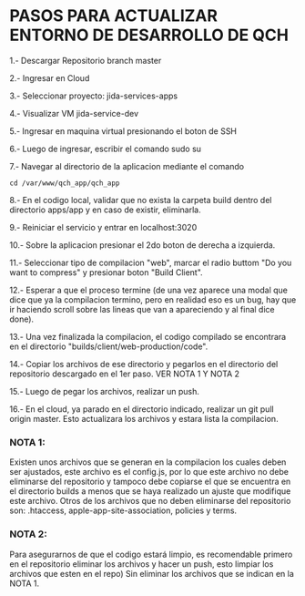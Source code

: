 
# PASOS PARA ACTUALIZAR ENTORNO DE DESARROLLO DE QCH

1.- Descargar <ELink href="https://source.cloud.google.com/socites-customers/qch_app">Repositorio</ELink> branch <InlineCode>master</InlineCode>

2.- Ingresar en <ELink href="https://console.cloud.google.com/compute/instances">Cloud</ELink>

3.- Seleccionar proyecto: <InlineCode>jida-services-apps</InlineCode>

4.- Visualizar VM jida-service-dev

5.- Ingresar en maquina virtual presionando el boton de SSH

6.- Luego de ingresar, escribir el comando sudo su

7.- Navegar al directorio de la aplicacion mediante el comando

<Code>cd /var/www/qch_app/qch_app</Code>

8.- En el codigo local, validar que no exista la carpeta build dentro del directorio <InlineCode>apps/app</InlineCode> y en caso de existir, eliminarla.

9.- Reiniciar el servicio y entrar en <ELink href="http://localhost:3020/">localhost:3020</ELink>

10.- Sobre la aplicacion presionar el 2do boton de derecha a izquierda.

11.- Seleccionar tipo de compilacion "web", marcar el radio buttom "Do you want to compress" y presionar boton "Build Client".

12.- Esperar a que el proceso termine (de una vez aparece una modal que dice que ya la compilacion termino, pero en realidad eso es un bug, hay que ir haciendo scroll sobre las lineas que van a apareciendo y al final dice done).

13.- Una vez finalizada la compilacion, el codigo compilado se encontrara en el directorio <InlineCode>"builds/client/web-production/code"</InlineCode>.

14.- Copiar los archivos de ese directorio y pegarlos en el directorio del repositorio descargado en el 1er paso. VER NOTA 1 Y NOTA 2

15.- Luego de pegar los archivos, realizar un push.

16.- En el cloud, ya parado en el directorio indicado, realizar un git pull origin master. Esto actualizara los archivos y estara lista la compilacion.

### NOTA 1:

Existen unos archivos que se generan en la compilacion los cuales deben ser ajustados, este archivo es el config.js, por lo que este archivo no debe eliminarse del repositorio y tampoco debe copiarse el que se encuentra en el directorio builds a menos que se haya realizado un ajuste que modifique este archivo.
Otros de los archivos que no deben eliminarse del repositorio son: .htaccess, apple-app-site-association, policies y terms.

### NOTA 2:

Para asegurarnos de que el codigo estará limpio, es recomendable primero en el repositorio eliminar los archivos y hacer un push, esto limpiar los archivos que esten en el repo) Sin eliminar los archivos que se indican en la NOTA 1.
